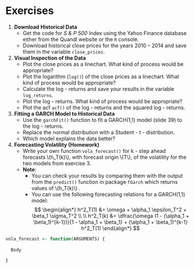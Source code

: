 # Exercises

1.  **Download Historical Data**
    - Get the code for *S & P 500* Index using the Yahoo Finance database either from the Quandl website or the `R` console.
    - Download historical close prices for the years 2010 -- 2014 and save them in the variable `close_prices`.
    
2.  **Visual Inspection of the Data**
    - Plot the close prices as a linechart. What kind of process would be appropriate?
    - Plot the logarithm (`log()`) of the close prices as a linechart. What kind of process would be appropriate?
    - Calculate the log - returns and save your results in the variable `log_returns`.
    - Plot the log - returns. What kind of process would be appropriate?
    - Plot the acf `acf()` of the log - returns and the squared log - returns.
    
3. **Fitting a GARCH Model to Historical Data**
    - Use the `garchFit()` function to fit a GARCH(1,1) model (slide 39) to the log - returns.
    - Replace the normal distribution with a Student - t - distribution.
    - Which model explains the data better?
    
4. **Forecasting Volatility (Homework)**
    - Write your own function `vola_forecast()` for k - step ahead forecasts \\(h_T(k)\\), with forecast origin \\(T\\),
      of the volatility for the two models from exercise 3.
    - **Note**: 
        * You can check your results by comparing them with the output from the `predict()` function in package `fGarch`
          which returns values of \\(h_T(k)\\) . 
        * You can use the following forecasting relations for a GARCH(1,1) model:
$$
\begin{align*}
        h^2_T(1) &= \omega + \alpha_1 \epsilon_T^2 + \beta_1 \sigma_T^2 \\ \\
        h^2_T(k) &= \dfrac{\omega (1 - (\alpha_1 + \beta_1)^{k-1})}{1 - \alpha_1 + \beta_1} + 
                                            (\alpha_1 + \beta_1)^{k-1} h^2_T(1)
\end{align*}
$$

```r
vola_forecast <- function(ARGUMENTS) {
  
  Body 
  
}

```